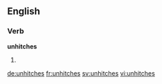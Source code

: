 ==English==

===Verb===
'''unhitches'''
# {{en-third-person singular of|unhitch}}

[[de:unhitches]]
[[fr:unhitches]]
[[sv:unhitches]]
[[vi:unhitches]]